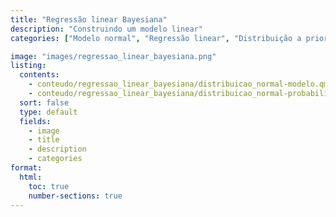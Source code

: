 ```yaml
---
title: "Regressão linear Bayesiana"
description: "Construindo um modelo linear"
categories: ["Modelo normal", "Regressão linear", "Distribuição a priori", "Distribuição posterior"]

image: "images/regressao_linear_bayesiana.png"
listing:
  contents:
    - conteudo/regressao_linear_bayesiana/distribuicao_normal-modelo.qmd
    - conteudo/regressao_linear_bayesiana/distribuicao_normal-probabilidade.qmd
  sort: false
  type: default
  fields: 
    - image
    - title
    - description
    - categories
format:
  html:
    toc: true
    number-sections: true
---
```

